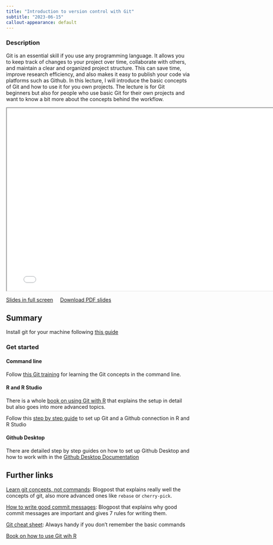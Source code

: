 ```yaml
---
title: "Introduction to version control with Git"
subtitle: "2023-06-15"
callout-appearance: default
---
```


### Description

Git is an essential skill if you use any programming language. It allows you to keep track of changes to your project over time, collaborate with others, and maintain a clear and organized project structure. This can save time, improve research efficiency, and also makes it easy to publish your code via platforms such as Github. In this lecture, I will introduce the basic concepts of Git and how to use it for you own projects.
The lecture is for Git beginners but also for people who use basic Git for their own projects and want to know a bit more about the concepts behind the workflow.


```{=html}
<iframe class="slide-deck" width="780" height="500" src="../slides/2023_06_15_git.html"></iframe>
```

[Slides in full screen](../slides/2023_06_15_git.html){target="_blank"} &nbsp;&nbsp;&nbsp; <a href="../slides/2023_06_15_git.pdf" download>Download PDF slides</a>

## Summary


Install git for your machine following [this guide](https://www.atlassian.com/de/git/tutorials/install-git)

### Get started

#### Command line

Follow [this Git training](https://github.com/UnseenWizzard/git_training) for learning the Git
concepts in the command line. 

#### R and R Studio

There is a whole [book on using Git with R](https://happygitwithr.com/) that 
explains the setup in detail but also goes into more advanced topics.

Follow this [step by step guide](https://rfortherestofus.com/2021/02/how-to-use-git-github-with-r/)
to set up Git and a Github connection in R and R Studio

#### Github Desktop

There are detailed step by step guides on how to set up Github Desktop and how to
work with in the [Github Desktop Documentation](https://docs.github.com/en/desktop/installing-and-configuring-github-desktop/overview/creating-your-first-repository-using-github-desktop)

## Further links

[Learn git concepts, not commands](https://dev.to/unseenwizzard/learn-git-concepts-not-commands-4gjc): Blogpost that explains really well the concepts of git, also more advanced ones like `rebase` or `cherry-pick`.

[How to write good commit messages](https://cbea.ms/git-commit/): Blogpost that explains why good commit messages are important and gives 7 rules for writing them.

[Git cheat sheet](https://education.github.com/git-cheat-sheet-education.pdf): Always handy if you don't remember the basic commands

[Book on how to use Git wih R](https://happygitwithr.com/)